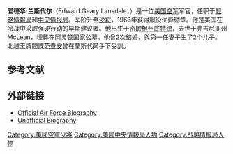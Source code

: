 {{Unreferenced|time=2020-03-19T23:44:23+00:00}}
{{Infobox Military Person
|name=Edward Lansdale<br />爱德华·兰斯代尔
|lived= {{birth date|1908|02|06}} – {{death date and age|1987|02|23|1908|02|06}}
|placeofbirth= [[底特律|底特律]]
|placeofdeath= McLean, Virginia
|image=[[File:Major-general-lansdale.jpg|200px]]
|caption= 1963年的爱德华·兰斯代尔空軍少將
|nickname=
|allegiance= {{USA}}
|branch= {{flagicon image|Seal of the United States Department of the Air Force.svg}} [[美国空军|美国空军]]
|serviceyears=1943年－1963年
|rank= [[少将|少将]]
|commands=
|unit=
|battles=[[第二次世界大战|第二次世界大战]]
|awards= 国家安全奖章<!-- <br/>Philippine's Legion of Honor<br/>Philippine's Medal of Military Merit -->
|relations=
|laterwork=
}}
'''爱德华·兰斯代尔'''（Edward Geary Lansdale，{{bd|1908年|2月6日|1987年|2月23日}}）是一位[[美国空军|美国空军]]军官，任职于[[戰略情報局|戰略情報局]]和[[中央情报局|中央情报局]]。军阶升至[[少将|少将]]，1963年获得服役优异勋章。他是美国在冷战中采取强硬行动的早期建议者。他出生于[[密歇根州|密歇根州]][[底特律|底特律]]，去世于弗吉尼亚州McLean，埋葬在[[阿灵顿国家公墓|阿灵顿国家公墓]]。他曾2次结婚，與第一任妻子生了2个儿子。北越王牌間諜[[范春安|范春安]]曾在蘭斯代爾手下受訓。

==参考文献==
{{reflist}}

==外部链接==
*[https://web.archive.org/web/20040322070329/http://www.af.mil/bios/bio_print.asp?bioID=6141&page=1 Official Air Force Biography]
*[https://web.archive.org/web/20080509145224/http://www.spartacus.schoolnet.co.uk/COLDlansdale.htm Unofficial Biography]

{{US-mil-bio-stub}}
{{Authority control}}
{{DEFAULTSORT:Lansdale, Edward}}
[[Category:美國空軍少將|Category:美國空軍少將]]
[[Category:美國中央情報局人物|Category:美國中央情報局人物]]
[[Category:战略情报局人物|Category:战略情报局人物]]